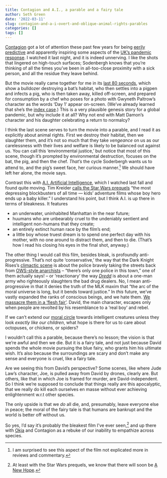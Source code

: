```yaml
---
title: Contagion and A.I., a parable and a fairy tale
author: Seth Green
date: '2022-03-11'
slug: contagion-and-a-i-overt-and-oblique-animal-rights-parables
categories: []
tags: []
---
```


[Contagion](https://www.imdb.com/title/tt1598778/) got a lot of attention these past few years for being [eerily predictive](https://variety.com/2020/film/columns/contagion-the-movie-that-predicted-our-pandemic-1234590420/) and apparently inspiring some aspects of the [UK's  pandemic response](https://www.theguardian.com/film/filmblog/2021/feb/04/contagion-film-matt-hancock-covid-vaccine-policy-hollywood). I watched it last night, and it is indeed unnerving. I like the shots that lingered on high-touch surfaces; Sodenbergh knows that you're thinking of all the times you've been in all-too-close proximity with a sick person, and all the residue they leave behind.

But the movie really came together for me in its [last 80 seconds](https://www.youtube.com/watch?v=BwJvtbmlriA), which show a bulldozer destroying a bat's habitat, who then settles into a pigpen and infects a pig, who is then taken away, killed off-screen, and prepared for consumption by a chef who poses for a photo with Gwyneth Paltrow's character as the words 'Day 1' appear on-screen. (We've already learned that she's the [index case](https://en.wikipedia.org/wiki/Index_case).) This is a very plausible genesis story for a global pandemic, but why include it at all? Why not end with Matt Damon's character and his daughter celebrating a return to normalcy? 

I think the last scene serves to turn the movie into a parable, and I read it as explicitly about animal rights. First we destroy their habitat, then we slaughter them, and it's not so much that they take *vengeance* on us as our carelessness with their lives and welfare is likely to be balanced out against us. You can call this 'environmental justice,' but notice that most of this scene, though it's prompted by environmental destruction, focuses on the bat, the pig, and then the chef. _That's_ the cycle Soderbergh wants us to attend to, and the pig's sweet face, her curious manner.^[I am surprised to see this aspect of the film not explicated more in reviews and commentary.] We should have left her alone, the movie says. 

Contrast this with [A.I. Artificial Intelligence](https://en.wikipedia.org/wiki/A.I._Artificial_Intelligence), which I watched last fall and found quite moving. Tim Kreider [calls the Star Wars prequels](https://www.nytimes.com/2019/12/20/opinion/star-wars-movie.html) "the most depressing blockbusters of all time — kids’ adventure films whose boy hero ends up a baby killer." I understand his point, but I think A.I. is up there in terms of bleakness. It features

* an underwater, uninhabited Manhattan in the near future;
* huumans who are  unbearably cruel to the undeniably sentient and intelligent non-humans that they create;
* an entirely extinct human race by the film's end;
* a little boy whose truest dream is to spend one perfect day with his mother, with no one around to distract them, and then to die. (That's how I read his closing his eyes in the final shot, anyway.)

The other thing I would call this film, besides bleak, is profoundly anti-progressive. That's not quite 'conservative,' the way that the Dark Knight Rises's [climactic scene](https://www.youtube.com/watch?v=gCEo7SCvYH4) is about the police bravely taking the streets back from [OWS-style anarchists](http://www.mtv.com/news/1690715/dark-knight-rises-occupy-wall-street/) -- "there's only one police in this town," one of them actually says! -- or 'reactionary' the way [_Dredd_](https://web.archive.org/web/20120906080612/http://whatculture.com/film/alex-garland-interview-dredd-3d-slo-mo-sequel-ideas-more.php) is about a one-man army who righteously slaughters the bad drug dealers. No, I mean anti-progressive in that it denies the truth of the MLK maxim that "the arc of the moral universe is long, but it bends toward justice." In _this_ future, we've vastly expanded the ranks of conscious beings, and we hate them. [We massacre them in a 'flesh fair'](https://www.youtube.com/watch?v=ZMbAmqD_tn0). David, the main character, escapes only when people are revolted by his resemblance to a 'real boy' and rebel. 

If we can't extend our [moral circle](https://www.vox.com/future-perfect/2019/4/4/18285986/robot-animal-nature-expanding-moral-circle-peter-singer) towards intelligent creatures unless they look _exactly like our children_, what hope is there for us to care about octopuses, or chickens, or spiders? 

I wouldn't call this a parable, because there's no lesson; the vision is that we're awful and then we die. But it is a fairy tale, and not just because David spends the whole movie pursuing the blue fairy, who grants him his ultimate wish. It's also because the surroundings are scary and don't make any sense and everyone is cruel, like a fairy tale.

Are we seeing this from David's perspective? Some scenes, like where Jude Law's character, Joe, is pulled away from David by drones, clearly are. But others, like that in which Joe is framed for murder, are David-independent. So I think we're supposed to conclude that things really are this apocalyptic, that we really do kill each ourselves en masse without ever achieving enlightenment w.r.t other species.

The only upside is that we _do_ all die, and, presumably, leave everyone else in peace; the moral of the fairy tale is that humans are bankrupt and the world is better off without us.

So yes, I'd say it's probably the bleakest film I've ever seen,^[At least with the Star Wars prequels, we know that there will soon be [A New Hope](https://en.wikipedia.org/wiki/Star_Wars_(film)).] and up there with [Okja](https://en.wikipedia.org/wiki/Okja) and Contagion as a rebuke of our inability to empathize across species.